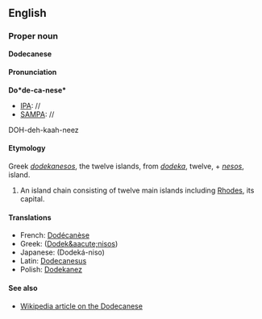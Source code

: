 ==English==
===Proper noun===
'''Dodecanese'''

====Pronunciation====
'''Do*de-ca-nese*'''
*[[IPA]]: //
*[[SAMPA]]: //
DOH-deh-kaah-neez

====Etymology====
Greek ''[[dodekanesos]]'', the twelve islands, from ''[[dodeka]]'', twelve, + ''[[nesos]]'', island.

#An island chain consisting of twelve main islands including [[Rhodes]], its capital.

====Translations====
*French: [[Dodécanèse]]
*Greek: [[ ]] ([[Dodek&aacute;nisos]])
*Japanese: [[ ]] (Dodek&aacute;-niso)
*Latin: [[Dodecanesus]]
*Polish: [[Dodekanez]]

====See also====
*[[en:Dodecanese|Wikipedia article on the Dodecanese]]